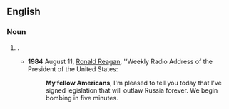 ==English==

===Noun===
{{en-plural noun|head=[[my]] [[fellow]] [[American]]s}}

# {{lb|en|US}} {{non-gloss definition|Used to establish [[credibility]] and [[connection]] with an [[audience]] of Americans, used mostly in speeches by US politicians}}.
#* '''1984''' August 11, [[wikipedia:Ronald Reagan|Ronald Reagan]], ''Weekly Radio Address of the President of the United States:
#*: '''My fellow Americans''', I'm pleased to tell you today that I've signed legislation that will outlaw Russia forever. We begin bombing in five minutes.